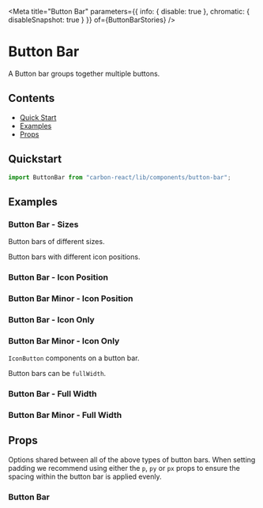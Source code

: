 

<Meta
  title="Button Bar"
  parameters={{ info: { disable: true }, chromatic: { disableSnapshot: true } }}
  of={ButtonBarStories}
/>

# Button Bar

A Button bar groups together multiple buttons.

## Contents

- [Quick Start](#quick-start)
- [Examples](#examples)
- [Props](#props)

## Quickstart

```javascript
import ButtonBar from "carbon-react/lib/components/button-bar";
```

## Examples

### Button Bar - Sizes

Button bars of different sizes.

<Canvas of={ButtonBarStories.buttonBarSizes} />

<Canvas of={ButtonBarStories.buttonBarMinorSizes} />

Button bars with different icon positions.

### Button Bar - Icon Position

<Canvas of={ButtonBarStories.buttonBarIcons} />

### Button Bar Minor - Icon Position

<Canvas of={ButtonBarStories.buttonBarMinorIcons} />

### Button Bar - Icon Only

<Canvas of={ButtonBarStories.buttonBarIconsOnly} />

### Button Bar Minor - Icon Only

<Canvas of={ButtonBarStories.buttonBarMinorIconsOnly} />

`IconButton` components on a button bar.

<Canvas of={ButtonBarStories.buttonBarIconButtons} />

Button bars can be `fullWidth`.

### Button Bar - Full Width

<Canvas story={ButtonBarStories.buttonBarFullWidth} />

### Button Bar Minor - Full Width

<Canvas story={ButtonBarStories.buttonBarMinorFullWidth} />

## Props

Options shared between all of the above types of button bars. When setting padding we recommend using either the `p`, `py`
or `px` props to ensure the spacing within the button bar is applied evenly.

### Button Bar

<ArgTypes of={ButtonBarStories} />
